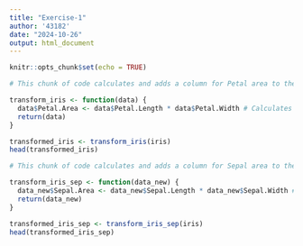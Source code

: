 ```yaml
---
title: "Exercise-1"
author: '43182'
date: "2024-10-26"
output: html_document
---
```


```r
knitr::opts_chunk$set(echo = TRUE)
```

```r
# This chunk of code calculates and adds a column for Petal area to the dataset Iris

transform_iris <- function(data) {
  data$Petal.Area <- data$Petal.Length * data$Petal.Width # Calculates Petal area 
  return(data)
}

transformed_iris <- transform_iris(iris)
head(transformed_iris)
```

```r
# This chunk of code calculates and adds a column for Sepal area to the dataset Iris

transform_iris_sep <- function(data_new) {
  data_new$Sepal.Area <- data_new$Sepal.Length * data_new$Sepal.Width # Calculates Sepal Area 
  return(data_new)
}

transformed_iris_sep <- transform_iris_sep(iris)
head(transformed_iris_sep)
```